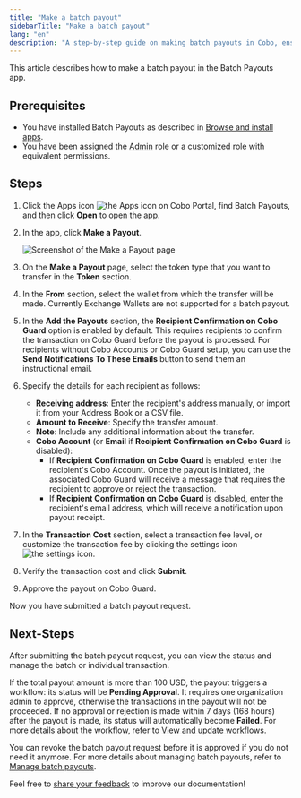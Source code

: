```yaml
---
title: "Make a batch payout"
sidebarTitle: "Make a batch payout"
lang: "en"
description: "A step-by-step guide on making batch payouts in Cobo, ensuring quick and efficient transfers while managing multiple recipient addresses."
---
```


This article describes how to make a batch payout in the Batch Payouts app.

## Prerequisites

- You have installed Batch Payouts as described in [Browse and install apps](/en/portal/portal-apps/browse-and-install).
- You have been assigned the [Admin](/en/portal/organization/roles-and-permissions) role or a customized role with equivalent permissions.

## Steps

1. Click the Apps icon <img src="/en/images/common/icon_apps.svg" className="icon" alt="the Apps icon" /> on Cobo Portal, find Batch Payouts, and then click **Open** to open the app.
2. In the app, click **Make a Payout**.

    <img src="/en/images/portal-apps/batch-payouts/make_payout.png" className="screenshot_full_screen" alt="Screenshot of the Make a Payout page" />

3. On the **Make a Payout** page, select the token type that you want to transfer in the **Token** section.
4. In the **From** section, select the wallet from which the transfer will be made.
    <Note>Currently Exchange Wallets are not supported for a batch payout.</Note>
5. In the **Add the Payouts** section, the **Recipient Confirmation on Cobo Guard** option is enabled by default. This requires recipients to confirm the transaction on Cobo Guard before the payout is processed. For recipients without Cobo Accounts or Cobo Guard setup, you can use the **Send Notifications To These Emails** button to send them an instructional email.
6. Specify the details for each recipient as follows:
    - **Receiving address**: Enter the recipient's address manually, or import it from your Address Book or a CSV file.
    - **Amount to Receive**: Specify the transfer amount.
    - **Note**: Include any additional information about the transfer.
    - **Cobo Account** (or **Email** if **Recipient Confirmation on Cobo Guard** is disabled):
      - If **Recipient Confirmation on Cobo Guard** is enabled, enter the recipient's Cobo Account. Once the payout is initiated, the associated Cobo Guard will receive a message that requires the recipient to approve or reject the transaction.
      - If **Recipient Confirmation on Cobo Guard** is disabled, enter the recipient's email address, which will receive a notification upon payout receipt.
7. In the **Transaction Cost** section, select a transaction fee level, or customize the transaction fee by clicking the settings icon <img src="/en/images/common/icon_advanced.svg" className="icon" alt="the settings icon" />.
8. Verify the transaction cost and click **Submit**.
9. Approve the payout on Cobo Guard.

Now you have submitted a batch payout request. 

## Next-Steps

After submitting the batch payout request, you can view the status and manage the batch or individual transaction. 

If the total payout amount is more than 100 USD, the payout triggers a workflow: its status will be **Pending Approval**. It requires one organization admin to approve, otherwise the transactions in the payout will not be proceeded. If no approval or rejection is made within 7 days (168 hours) after the payout is made, its status will automatically become **Failed**. For more details about the workflow, refer to [View and update workflows](/en/portal/portal-apps/workflow).

You can revoke the batch payout request before it is approved if you do not need it anymore. For more details about managing batch payouts, refer to [Manage batch payouts](/en/apps/batch-payouts/manage-payouts).

<Tip>Feel free to [share your feedback](https://forms.zohopublic.com/cobo/form/DocumentFeedbackForm/formperma/QvLOhxJv1_JMsJ-1dleZ8Itb_7rzN-LtgvsDdxosoVI?referrername=manuals) to improve our documentation!</Tip>